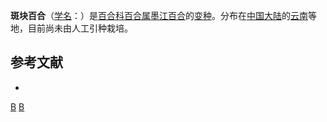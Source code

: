 {{Infraspeciesbox
| image = 
| image_caption = 
| status = 
| status_system = 
| genus = Lilium
| species = henricii
| varietas = maculatum
| authority = (W. E. Evans) Woodc. et Stearn
}}

'''斑块百合'''（[[学名|学名]]：{{lang|la|''Lilium henricii'' var. ''maculatum''}}）是[[百合科|百合科]][[百合属|百合属]][[墨江百合|墨江百合]]的[[变种|变种]]。分布在[[中国大陆|中国大陆]]的[[云南|云南]]等地，目前尚未由人工引种栽培。

== 参考文献 ==
<div class="references-small">
* {{cite web| url =http://www.bioinfo.cn/db05/KmzwSpecies.php?action=view&id=25255| title =斑块百合（变种）| work =《中国高等植物数据库全库》| publisher =中国科学院微生物研究所| author =昆明植物研究所| accessdate =2009-02-25| deadurl =yes| archiveurl =https://web.archive.org/web/20160305055657/http://www.bioinfo.cn/db05/KmzwSpecies.php?action=view&id=25255| archivedate =2016-03-05}}
</div>
{{Taxonbar|from=Q11080263}}

[[Category:百合属|B]]
[[Category:云南植物|B]]
{{plant-stub}}